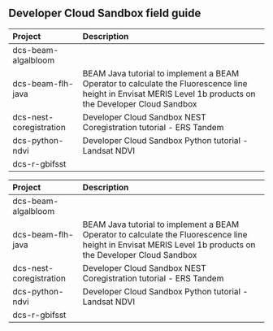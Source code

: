 ## Developer Cloud Sandbox field guide
<table>
 <thead>
  <tr>
   <th align="left"> Project </th>
   <th align="left"> Description </th>
  </tr>
 </thead>
<tbody>
  <tr>
   <td align="left"> dcs-beam-algalbloom </td>
   <td align="left">  </td>
  </tr>
  <tr>
   <td align="left"> dcs-beam-flh-java </td>
   <td align="left"> BEAM Java tutorial to implement a BEAM Operator to calculate the Fluorescence line height in Envisat MERIS Level 1b products on the Developer Cloud Sandbox </td>
  </tr>
  <tr>
   <td align="left"> dcs-nest-coregistration </td>
   <td align="left"> Developer Cloud Sandbox NEST Coregistration tutorial - ERS Tandem </td>
  </tr>
  <tr>
   <td align="left"> dcs-python-ndvi </td>
   <td align="left"> Developer Cloud Sandbox Python tutorial - Landsat NDVI </td>
  </tr>
  <tr>
   <td align="left"> dcs-r-gbifsst </td>
   <td align="left">  </td>
  </tr>
</tbody>
</table>
<table>
 <thead>
  <tr>
   <th align="left"> Project </th>
   <th align="left"> Description </th>
  </tr>
 </thead>
<tbody>
  <tr>
   <td align="left"> dcs-beam-algalbloom </td>
   <td align="left">  </td>
  </tr>
  <tr>
   <td align="left"> dcs-beam-flh-java </td>
   <td align="left"> BEAM Java tutorial to implement a BEAM Operator to calculate the Fluorescence line height in Envisat MERIS Level 1b products on the Developer Cloud Sandbox </td>
  </tr>
  <tr>
   <td align="left"> dcs-nest-coregistration </td>
   <td align="left"> Developer Cloud Sandbox NEST Coregistration tutorial - ERS Tandem </td>
  </tr>
  <tr>
   <td align="left"> dcs-python-ndvi </td>
   <td align="left"> Developer Cloud Sandbox Python tutorial - Landsat NDVI </td>
  </tr>
  <tr>
   <td align="left"> dcs-r-gbifsst </td>
   <td align="left">  </td>
  </tr>
</tbody>
</table>
